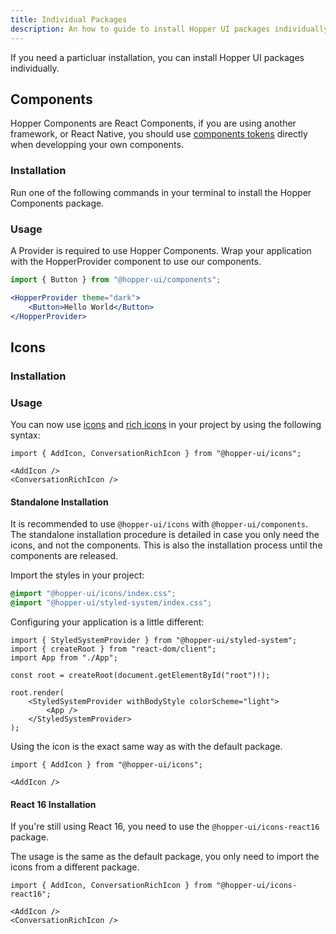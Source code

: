 ```yaml
---
title: Individual Packages
description: An how to guide to install Hopper UI packages individually.
---
```


If you need a particluar installation, you can install Hopper UI packages individually.

## Components

Hopper Components are React Components, if you are using another framework, or React Native, you should use [components tokens](/tokens/getting-started/introduction) directly when developping your own components.

### Installation

Run one of the following commands in your terminal to install the Hopper Components package.

<PackageInstallation library="components" mod="prod" />

### Usage

A Provider is required to use Hopper Components. Wrap your application with the HopperProvider component to use our components.

```jsx
import { Button } from "@hopper-ui/components";

<HopperProvider theme="dark">
    <Button>Hello World</Button>
</HopperProvider>
```

## Icons

### Installation

<PackageInstallation library="icons" mod="prod" />

### Usage

You can now use [icons](/icons/react-icons/icon-library) and [rich icons](/icons/react-icons/rich-icon-library) in your project by using the following syntax:

```tsx
import { AddIcon, ConversationRichIcon } from "@hopper-ui/icons";

<AddIcon />
<ConversationRichIcon />
```

#### Standalone Installation

It is recommended to use `@hopper-ui/icons` with `@hopper-ui/components`. The standalone installation procedure is detailed in case you only need the icons, and not the components. This is also the installation process until the components are released.

<PackageInstallation library="icons @hopper-ui/styled-system react-aria-components" mod="prod" />

Import the styles in your project:

```css
@import "@hopper-ui/icons/index.css";
@import "@hopper-ui/styled-system/index.css";
```

Configuring your application is a little different:

```tsx
import { StyledSystemProvider } from "@hopper-ui/styled-system";
import { createRoot } from "react-dom/client";
import App from "./App";

const root = createRoot(document.getElementById("root")!);

root.render(
    <StyledSystemProvider withBodyStyle colorScheme="light">
        <App />
    </StyledSystemProvider>
);
```

Using the icon is the exact same way as with the default package.

```tsx
import { AddIcon } from "@hopper-ui/icons";

<AddIcon />
```

#### React 16 Installation

If you're still using React 16, you need to use the `@hopper-ui/icons-react16` package.

<PackageInstallation library="icons-react16" mod="prod" />

The usage is the same as the default package, you only need to import the icons from a different package.

```tsx
import { AddIcon, ConversationRichIcon } from "@hopper-ui/icons-react16";

<AddIcon />
<ConversationRichIcon />
```
